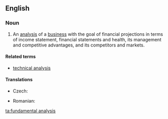 ==English==
{{wikipedia}}
===Noun===
{{en-noun|-}}

# {{finance}} An [[analysis]] of a [[business]] with the goal of financial projections in terms of income statement, financial statements and health, its management and competitive advantages, and its competitors and markets.

====Related terms====
* [[technical analysis]]

====Translations====
{{trans-top|analysis}}
* Czech: {{t-|cs|fundamentální analýza|f}}
{{trans-mid}}
* Romanian: {{t|ro|analiză fundamentală}}
{{trans-bottom}}

[[ta:fundamental analysis]]